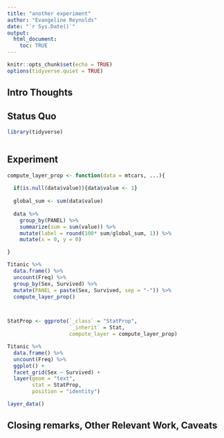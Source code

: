 ```yaml
---
title: "another experiment"
author: "Evangeline Reynolds"
date: "`r Sys.Date()`"
output: 
  html_document:
    toc: TRUE
---
```


```r
knitr::opts_chunk$set(echo = TRUE)
options(tidyverse.quiet = TRUE)
```




## Intro Thoughts


## Status Quo

```r
library(tidyverse)



```

## Experiment

```r
compute_layer_prop <- function(data = mtcars, ...){
  
  if(is.null(data$value)){data$value <- 1}
  
  global_sum <- sum(data$value)
  
  data %>% 
    group_by(PANEL) %>% 
    summarize(sum = sum(value)) %>% 
    mutate(label = round(100* sum/global_sum, 1)) %>% 
    mutate(x = 0, y = 0)

}

Titanic %>% 
  data.frame() %>%  
  uncount(Freq) %>% 
  group_by(Sex, Survived) %>% 
  mutate(PANEL = paste(Sex, Survived, sep = "-")) %>% 
  compute_layer_prop()



StatProp <- ggproto(`_class` = "StatProp",
                    `_inherit` = Stat,
                    compute_layer = compute_layer_prop)

Titanic %>% 
  data.frame() %>%  
  uncount(Freq) %>% 
  ggplot() + 
  facet_grid(Sex ~ Survived) + 
  layer(geom = "text", 
        stat = StatProp, 
        position = "identity")

layer_data()

```



## Closing remarks, Other Relevant Work, Caveats
